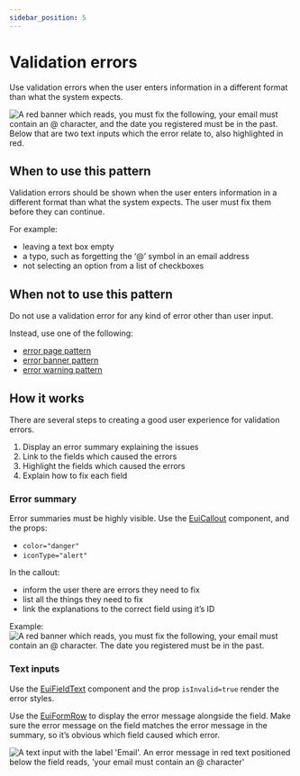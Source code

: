 ```yaml
---
sidebar_position: 5
---
```


# Validation errors

Use validation errors when the user enters information in a different format than what the system expects.

![A red banner which reads, you must fix the following, your email must contain an @ character, and the date you registered must be in the past. Below that are two text inputs which the error relate to, also highlighted in red.](./images/validation-errors.webp)

## When to use this pattern
Validation errors should be shown when the user enters information in a different format than what the system expects. The user must fix them before they can continue.

For example:
- leaving a text box empty
- a typo, such as forgetting the ‘@’ symbol in an email address
- not selecting an option from a list of checkboxes

## When not to use this pattern
Do not use a validation error for any kind of error other than user input.

Instead, use one of the following:
- [error page pattern](./error-page.mdx)
- [error banner pattern](./error-banners.mdx)
- [error warning pattern](./error-warning.mdx)

## How it works
There are several steps to creating a good user experience for validation errors.

1. Display an error summary explaining the issues
2. Link to the fields which caused the errors
3. Highlight the fields which caused the errors
4. Explain how to fix each field

### Error summary
Error summaries must be highly visible. Use the [EuiCallout](../../components/display/callout.mdx) component, and the props:
- `color="danger"`
- `iconType="alert"`

In the callout:
- inform the user there are errors they need to fix
- list all the things they need to fix
- link the explanations to the correct field using it’s ID

Example:
![A red banner which reads, you must fix the following, your email must contain an @ character. The date you registered must be in the past.](./images/error-summary.webp)

### Text inputs
Use the [EuiFieldText](../../components/forms/text/basic.mdx) component and the prop `isInvalid=true` render the error styles.

Use the [EuiFormRow](../../components/forms/validation/basic.mdx#EuiFormRow-prop-error) to display the error message alongside the field. Make sure the error message on the field matches the error message in the summary, so it’s obvious which field caused which error.

![A text input with the label 'Email'. An error message in red text positioned below the field reads, 'your email must contain an @ character'](./images/error-validation-text.webp)
